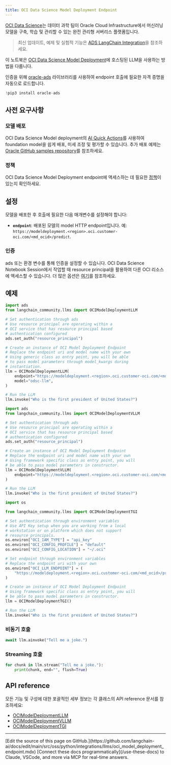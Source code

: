 ```yaml
---
title: OCI Data Science Model Deployment Endpoint
---
```


[OCI Data Science](https://docs.oracle.com/en-us/iaas/data-science/using/home.htm)는 데이터 과학 팀이 Oracle Cloud Infrastructure에서 머신러닝 모델을 구축, 학습 및 관리할 수 있는 완전 관리형 서버리스 플랫폼입니다.

> 최신 업데이트, 예제 및 실험적 기능은 [ADS LangChain Integration](https://accelerated-data-science.readthedocs.io/en/latest/user_guide/large_language_model/langchain_models.html)을 참조하세요.

이 노트북은 [OCI Data Science Model Deployment](https://docs.oracle.com/en-us/iaas/data-science/using/model-dep-about.htm)에 호스팅된 LLM을 사용하는 방법을 다룹니다.

인증을 위해 [oracle-ads](https://accelerated-data-science.readthedocs.io/en/latest/user_guide/cli/authentication.html) 라이브러리를 사용하여 endpoint 호출에 필요한 자격 증명을 자동으로 로드합니다.

```python
!pip3 install oracle-ads
```

## 사전 요구사항

### 모델 배포

OCI Data Science Model deployment의 [AI Quick Actions](https://docs.oracle.com/en-us/iaas/data-science/using/ai-quick-actions.htm)를 사용하여 foundation model을 쉽게 배포, 미세 조정 및 평가할 수 있습니다. 추가 배포 예제는 [Oracle GitHub samples repository](https://github.com/oracle-samples/oci-data-science-ai-samples/blob/main/ai-quick-actions/llama3-with-smc.md)를 참조하세요.

### 정책

OCI Data Science Model Deployment endpoint에 액세스하는 데 필요한 [정책](https://docs.oracle.com/en-us/iaas/data-science/using/model-dep-policies-auth.htm#model_dep_policies_auth__predict-endpoint)이 있는지 확인하세요.

## 설정

모델을 배포한 후 호출에 필요한 다음 매개변수를 설정해야 합니다:

- **`endpoint`**: 배포된 모델의 model HTTP endpoint입니다. 예: `https://modeldeployment.<region>.oci.customer-oci.com/<md_ocid>/predict`.

### 인증

ads 또는 환경 변수를 통해 인증을 설정할 수 있습니다. OCI Data Science Notebook Session에서 작업할 때 resource principal을 활용하여 다른 OCI 리소스에 액세스할 수 있습니다. 더 많은 옵션은 [여기](https://accelerated-data-science.readthedocs.io/en/latest/user_guide/cli/authentication.html)를 참조하세요.

## 예제

```python
import ads
from langchain_community.llms import OCIModelDeploymentLLM

# Set authentication through ads
# Use resource principal are operating within a
# OCI service that has resource principal based
# authentication configured
ads.set_auth("resource_principal")

# Create an instance of OCI Model Deployment Endpoint
# Replace the endpoint uri and model name with your own
# Using generic class as entry point, you will be able
# to pass model parameters through model_kwargs during
# instantiation.
llm = OCIModelDeploymentLLM(
    endpoint="https://modeldeployment.<region>.oci.customer-oci.com/<md_ocid>/predict",
    model="odsc-llm",
)

# Run the LLM
llm.invoke("Who is the first president of United States?")
```

```python
import ads
from langchain_community.llms import OCIModelDeploymentVLLM

# Set authentication through ads
# Use resource principal are operating within a
# OCI service that has resource principal based
# authentication configured
ads.set_auth("resource_principal")

# Create an instance of OCI Model Deployment Endpoint
# Replace the endpoint uri and model name with your own
# Using framework specific class as entry point, you will
# be able to pass model parameters in constructor.
llm = OCIModelDeploymentVLLM(
    endpoint="https://modeldeployment.<region>.oci.customer-oci.com/<md_ocid>/predict",
)

# Run the LLM
llm.invoke("Who is the first president of United States?")
```

```python
import os

from langchain_community.llms import OCIModelDeploymentTGI

# Set authentication through environment variables
# Use API Key setup when you are working from a local
# workstation or on platform which does not support
# resource principals.
os.environ["OCI_IAM_TYPE"] = "api_key"
os.environ["OCI_CONFIG_PROFILE"] = "default"
os.environ["OCI_CONFIG_LOCATION"] = "~/.oci"

# Set endpoint through environment variables
# Replace the endpoint uri with your own
os.environ["OCI_LLM_ENDPOINT"] = (
    "https://modeldeployment.<region>.oci.customer-oci.com/<md_ocid>/predict"
)

# Create an instance of OCI Model Deployment Endpoint
# Using framework specific class as entry point, you will
# be able to pass model parameters in constructor.
llm = OCIModelDeploymentTGI()

# Run the LLM
llm.invoke("Who is the first president of United States?")
```

### 비동기 호출

```python
await llm.ainvoke("Tell me a joke.")
```

### Streaming 호출

```python
for chunk in llm.stream("Tell me a joke."):
    print(chunk, end="", flush=True)
```

## API reference

모든 기능 및 구성에 대한 포괄적인 세부 정보는 각 클래스의 API reference 문서를 참조하세요:

- [OCIModelDeploymentLLM](https://python.langchain.com/api_reference/community/llms/langchain_community.llms.oci_data_science_model_deployment_endpoint.OCIModelDeploymentLLM.html)
- [OCIModelDeploymentVLLM](https://python.langchain.com/api_reference/community/llms/langchain_community.llms.oci_data_science_model_deployment_endpoint.OCIModelDeploymentVLLM.html)
- [OCIModelDeploymentTGI](https://python.langchain.com/api_reference/community/llms/langchain_community.llms.oci_data_science_model_deployment_endpoint.OCIModelDeploymentTGI.html)

---

<Callout icon="pen-to-square" iconType="regular">
    [Edit the source of this page on GitHub.](https://github.com/langchain-ai/docs/edit/main/src/oss/python/integrations/llms/oci_model_deployment_endpoint.mdx)
</Callout>
<Tip icon="terminal" iconType="regular">
    [Connect these docs programmatically](/use-these-docs) to Claude, VSCode, and more via MCP for    real-time answers.
</Tip>
